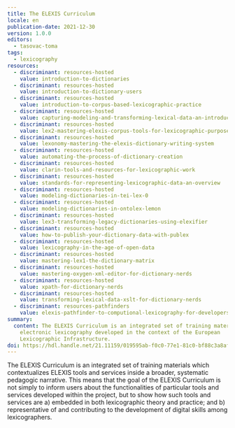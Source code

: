 ```yaml
---
title: The ELEXIS Curriculum
locale: en
publication-date: 2021-12-30
version: 1.0.0
editors:
  - tasovac-toma
tags:
  - lexicography
resources:
  - discriminant: resources-hosted
    value: introduction-to-dictionaries
  - discriminant: resources-hosted
    value: introduction-to-dictionary-users
  - discriminant: resources-hosted
    value: introduction-to-corpus-based-lexicographic-practice
  - discriminant: resources-hosted
    value: capturing-modeling-and-transforming-lexical-data-an-introduction
  - discriminant: resources-hosted
    value: lex2-mastering-elexis-corpus-tools-for-lexicographic-purposes
  - discriminant: resources-hosted
    value: lexonomy-mastering-the-elexis-dictionary-writing-system
  - discriminant: resources-hosted
    value: automating-the-process-of-dictionary-creation
  - discriminant: resources-hosted
    value: clarin-tools-and-resources-for-lexicographic-work
  - discriminant: resources-hosted
    value: standards-for-representing-lexicographic-data-an-overview
  - discriminant: resources-hosted
    value: modeling-dictionaries-in-tei-lex-0
  - discriminant: resources-hosted
    value: modeling-dictionaries-in-ontolex-lemon
  - discriminant: resources-hosted
    value: lex3-transforming-legacy-dictionaries-using-elexifier
  - discriminant: resources-hosted
    value: how-to-publish-your-dictionary-data-with-publex
  - discriminant: resources-hosted
    value: lexicography-in-the-age-of-open-data
  - discriminant: resources-hosted
    value: mastering-lex1-the-dictionary-matrix
  - discriminant: resources-hosted
    value: mastering-oxygen-xml-editor-for-dictionary-nerds
  - discriminant: resources-hosted
    value: xpath-for-dictionary-nerds
  - discriminant: resources-hosted
    value: transforming-lexical-data-xslt-for-dictionary-nerds
  - discriminant: resources-pathfinders
    value: elexis-pathfinder-to-computional-lexicography-for-developers-and-computational-linguists
summary:
  content: The ELEXIS Curriculum is an integrated set of training materials about
    electronic lexicography developed in the context of the European
    Lexicographic Infrastructure.
doi: https://hdl.handle.net/21.11159/019595ab-f0c0-77e1-81c0-bf88c3a8af33
---
```

The ELEXIS Curriculum is an integrated set of training materials which contextualizes ELEXIS tools and services inside a broader, systematic pedagogic narrative. This means that the goal of the ELEXIS Curriculum is not simply to inform users about the functionalities of particular tools and services developed within the project, but to show how such tools and services are a) embedded in both lexicographic theory and practice; and b) representative of and contributing to the development of digital skills among lexicographers.
